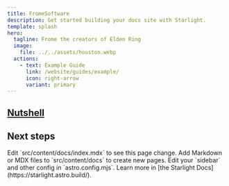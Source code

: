 ```yaml
---
title: FromeSoftware
description: Get started building your docs site with Starlight.
template: splash
hero:
  tagline: Frome the creators of Elden Ring
  image:
    file: ../../assets/houston.webp
  actions:
    - text: Example Guide
      link: /website/guides/example/
      icon: right-arrow
      variant: primary
---
```



## [Nutshell](https://github.com/jfrome1/website/blob/main/src/content/docs/reference/nutshell%20test.md)

## Next steps

<CardGrid stagger>
	<Card title="Update content" icon="pencil">
		Edit `src/content/docs/index.mdx` to see this page change.
	</Card>
	<Card title="Add new content" icon="add-document">
		Add Markdown or MDX files to `src/content/docs` to create new pages.
	</Card>
	<Card title="Configure your site" icon="setting">
		Edit your `sidebar` and other config in `astro.config.mjs`.
	</Card>
	<Card title="Read the docs" icon="open-book">
		Learn more in [the Starlight Docs](https://starlight.astro.build/).
	</Card>
</CardGrid>

